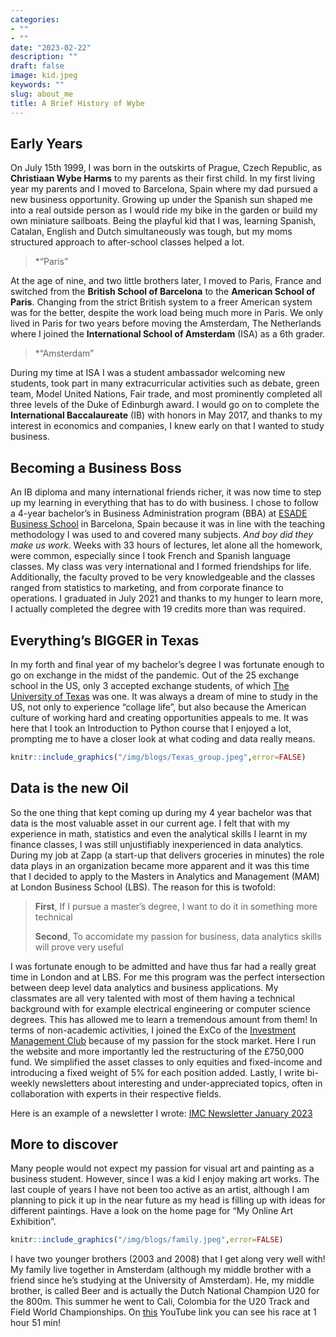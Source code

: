 ```yaml
---
categories:
- ""
- ""
date: "2023-02-22"
description: ""
draft: false
image: kid.jpeg
keywords: ""
slug: about_me
title: A Brief History of Wybe
---
```


## Early Years

On July 15th 1999, I was born in the outskirts of Prague, Czech Republic, as **Christiaan Wybe Harms** to my parents as their first child. In my first living year my parents and I moved to Barcelona, Spain where my dad pursued a new business opportunity. Growing up under the Spanish sun shaped me into a real outside person as I would ride my bike in the garden or build my own miniature sailboats. Being the playful kid that I was, learning Spanish, Catalan, English and Dutch simultaneously was tough, but my moms structured approach to after-school classes helped a lot.

> *"Paris"

At the age of nine, and two little brothers later, I moved to Paris, France and switched from the **British School of Barcelona** to the **American School of Paris**. Changing from the strict British system to a freer American system was for the better, despite the work load being much more in Paris. We only lived in Paris for two years before moving the Amsterdam, The Netherlands where I joined the **International School of Amsterdam** (ISA) as a 6th grader.

> *"Amsterdam"

During my time at ISA I was a student ambassador welcoming new students, took part in many extracurricular activities such as debate, green team, Model United Nations, Fair trade, and most prominently completed all three levels of the Duke of Edinburgh award. I would go on to complete the **International Baccalaureate** (IB) with honors in May 2017, and thanks to my interest in economics and companies, I knew early on that I wanted to study business.

## Becoming a Business Boss

An IB diploma and many international friends richer, it was now time to step up my learning in everything that has to do with business. I chose to follow a 4-year bachelor's in Business Administration program (BBA) at [ESADE Business School](https://en.wikipedia.org/wiki/ESADE_Business_School) in Barcelona, Spain because it was in line with the teaching methodology I was used to and covered many subjects. *And boy did they make us work*. Weeks with 33 hours of lectures, let alone all the homework, were common, especially since I took French and Spanish language classes. My class was very international and I formed friendships for life. Additionally, the faculty proved to be very knowledgeable and the classes ranged from statistics to marketing, and from corporate finance to operations. I graduated in July 2021 and thanks to my hunger to learn more, I actually completed the degree with 19 credits more than was required. 

## Everything's BIGGER in Texas

In my forth and final year of my bachelor's degree I was fortunate enough to go on exchange in the midst of the pandemic. Out of the 25 exchange school in the US, only 3 accepted exchange students, of which [The University of Texas](https://www.utexas.edu/) was one. It was always a dream of mine to study in the US, not only to experience "collage life", but also because the American culture of working hard and creating opportunities appeals to me. It was here that I took an Introduction to Python course that I enjoyed a lot, prompting me to have a closer look at what coding and data really means.

```r
knitr::include_graphics("/img/blogs/Texas_group.jpeg",error=FALSE)
```

## Data is the new Oil

So the one thing that kept coming up during my 4 year bachelor was that data is the most valuable asset in our current age. I felt that with my experience in math, statistics and even the analytical skills I learnt in my finance classes, I was still unjustifiably inexperienced in data analytics. During my job at Zapp (a start-up that delivers groceries in minutes) the role  data plays in an organization became more apparent and it was this time that I decided to apply to the Masters in Analytics and Management (MAM) at London Business School (LBS). The reason for this is twofold:

>**First**, If I pursue a master's degree, I want to do it in something more technical
>
>**Second**, To accomidate my passion for business, data analytics skills will prove very useful

I was fortunate enough to be admitted and have thus far had a really great time in London and at LBS. For me this program was the perfect intersection between deep level data analytics and business applications. My classmates are all very talented with most of them having a technical background with for example electrical engineering or computer science degrees. This has allowed me to learn a tremendous amount from them! In terms of non-academic activities, I joined the ExCo of the [Investment Management Club](https://lbs-imc.com/about-us/) because of my passion for the stock market. Here I run the website and more importantly led the restructuring of the £750,000 fund. We simplified the asset classes to only equities and fixed-income and introducing a fixed weight of 5% for each position added. Lastly, I write bi-weekly newsletters about interesting and under-appreciated topics, often in collaboration with experts in their respective fields. 

Here is an example of a newsletter I wrote: [IMC Newsletter January 2023](https://www.dropbox.com/s/a60zk2fosmm2fjh/Newsletter%20Jan%202023.pdf?dl=0)

## More to discover

Many people would not expect my passion for visual art and painting as a business student. However, since I was a kid I enjoy making art works. The last couple of years I have not been too active as an artist, although I am planning to pick it up in the near future as my head is filling up with ideas for different paintings. Have a look on the home page for "My Online Art Exhibition".

```r
knitr::include_graphics("/img/blogs/family.jpeg",error=FALSE)
```

I have two younger brothers (2003 and 2008) that I get along very well with! My family live together in Amsterdam (although my middle brother with a friend since he's studying at the University of Amsterdam). He, my middle brother, is called Beer and is actually the Dutch National Champion U20 for the 800m. This summer he went to Cali, Colombia for the U20 Track and Field World Championships. On [this](https://www.youtube.com/watch?v=399abdCsj4M&t=6667s) YouTube link you can see his race at 1 hour 51 min!
